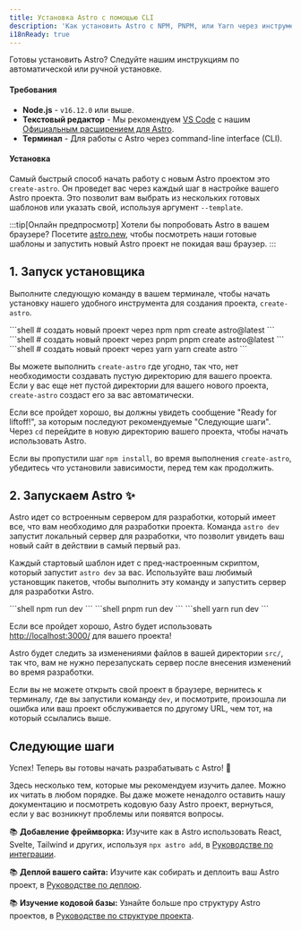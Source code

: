 ```yaml
---
title: Установка Astro с помощью CLI
description: 'Как установить Astro с NPM, PNPM, или Yarn через инструмент create-astro CLI.'
i18nReady: true
---
```



Готовы установить Astro? Следуйте нашим инструкциям по автоматической или ручной установке.

#### Требования

- **Node.js** - `v16.12.0` или выше.
- **Текстовый редактор** - Мы рекомендуем [VS Code](https://code.visualstudio.com/) с нашим [Официальным расширением для Astro](https://marketplace.visualstudio.com/items?itemName=astro-build.astro-vscode).
- **Терминал** - Для работы с Astro через command-line interface (CLI).

<InstallGuideTabGroup />

#### Установка

Самый быстрый способ начать работу с новым Astro проектом это `create-astro`. Он проведет вас через каждый шаг в настройке вашего Astro проекта. 
Это позволит вам выбрать из нескольких готовых шаблонов или указать свой, используя аргумент `--template`.

:::tip[Онлайн предпросмотр]
Хотели бы попробовать Astro в вашем браузере? Посетите [astro.new](https://astro.new/), чтобы посмотреть наши готовые шаблоны и запустить новый Astro проект не покидая ваш браузер.
:::

## 1. Запуск установщика

Выполните следующую команду в вашем терминале, чтобы начать установку нашего удобного инструмента для создания проекта, `create-astro`.

<PackageManagerTabs>
  <Fragment slot="npm">
  ```shell
  # создать новый проект через npm
  npm create astro@latest
  ```
  </Fragment>
  <Fragment slot="pnpm">
  ```shell
  # создать новый проект через pnpm
  pnpm create astro@latest
  ```
  </Fragment>
  <Fragment slot="yarn">
  ```shell
  # создать новый проект через yarn
  yarn create astro
  ```
  </Fragment>
</PackageManagerTabs>

Вы можете выполнить `create-astro` где угодно, так что, нет необходимости создавать пустую директорию для вашего проекта. 
Если у вас еще нет пустой директории для вашего нового проекта, `create-astro` создаст его за вас автоматически. 

Если все пройдет хорошо, вы должны увидеть сообщение "Ready for liftoff!", за которым последуют рекомендуемые "Следующие шаги". 
Через `cd` перейдите в новую директорию вашего проекта, чтобы начать использовать Astro. 

Если вы пропустили шаг `npm install`, во время выполнения `create-astro`, убедитесь что установили зависимости, перед тем как продолжить.

## 2. Запускаем Astro ✨

Astro идет со встроенным сервером для разработки, который имеет все, что вам необходимо для разработки проекта. 
Команда `astro dev` запустит локальный сервер для разработки, что позволит увидеть ваш новый сайт в действии в самый первый раз.

Каждый стартовый шаблон идет с пред-настроенным скриптом, который запустит `astro dev` за вас. 
Используйте ваш любимый установщик пакетов, чтобы выполнить эту команду и запустить сервер для разработки Astro.

<PackageManagerTabs>
  <Fragment slot="npm">
  ```shell
  npm run dev
  ```
  </Fragment>
  <Fragment slot="pnpm">
  ```shell
  pnpm run dev
  ```
  </Fragment>
  <Fragment slot="yarn">
  ```shell
  yarn run dev
  ```
  </Fragment>
</PackageManagerTabs>


Если все пройдет хорошо, Astro будет использовать [http://localhost:3000/](http://localhost:3000/) для вашего проекта!

Astro будет следить за изменениями файлов в вашей директории `src/`, так что, вам не нужно перезапускать сервер после внесения изменений 
во время разработки.

Если вы не можете открыть свой проект в браузере, вернитесь к терминалу, где вы запустили команду `dev`, 
и посмотрите, произошла ли ошибка или ваш проект обслуживается по другому URL, чем тот, на который ссылались выше.

## Следующие шаги

Успех! Теперь вы готовы начать разрабатывать с Astro! 🥳

Здесь несколько тем, которые мы рекомендуем изучить далее. Можно их читать в любом порядке.
Вы даже можете ненадолго оставить нашу документацию и посмотреть кодовую базу Astro проект, 
вернуться, если у вас возникнут проблемы или появятся вопросы.

📚 **Добавление фреймворка:** Изучите как в Astro использовать React, Svelte, Tailwind и других,
используя `npx astro add`, в [Руководстве по интеграции](/ru/guides/integrations-guide/).

📚 **Деплой вашего сайта:** Изучите как собирать и деплоить ваш Astro проект, в [Руководстве по деплою](/ru/guides/deploy/).

📚 **Изучение кодовой базы:** Узнайте больше про структуру Astro проектов, в [Руководстве по структуре проекта](/ru/core-concepts/project-structure/).
